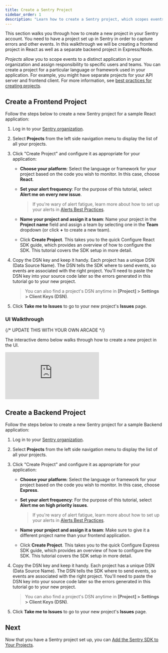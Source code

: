 ```yaml
---
title: Create a Sentry Project
sidebar_order: 1
description: "Learn how to create a Sentry project, which scopes events to a distinct piece of your application landscape."
---
```


This section walks you through how to create a new project in your Sentry account. You need to have a project set up in Sentry in order to capture errors and other events. In this walkthrough we will be creating a frontend project in React as well as a separate backend project in Express/Node.

_Projects_ allow you to scope events to a distinct application in your organization and assign responsibility to specific users and teams. You can create a project for a particular language or framework used in your application. For example, you might have separate projects for your API server and frontend client. For more information, see [best practices for creating projects](/organization/getting-started/#4-create-projects).

## Create a Frontend Project

Follow the steps below to create a new Sentry project for a sample React application:

1. Log in to your [Sentry organization](https://sentry.io).

1. Select **Projects** from the left side navigation menu to display the list of all your projects.

1. Click "Create Project" and configure it as appropriate for your application:

    - **Choose your platform**: Select the language or framework for your project based on the code you wish to monitor. In this case, choose **React**.

    - **Set your alert frequency**: For the purpose of this tutorial, select **Alert me on every new issue**.

      > If you're wary of alert fatigue, learn more about how to set up your alerts in [Alerts Best Practices](/product/alerts/best-practices/).

    - **Name your project and assign it a team**: Name your project in the **Project name** field and assign a team by selecting one in the **Team** dropdown (or click **+** to create a new team).

    - Click **Create Project**. This takes you to the quick Configure React SDK guide, which provides an overview of how to configure the SDK. This tutorial covers the SDK setup in more detail.

1. Copy the DSN key and keep it handy. Each project has a unique DSN (Data Source Name). The DSN tells the SDK where to send events, so events are associated with the right project. You'll need to paste the DSN key into your source code later so the errors generated in this tutorial go to your new project.

   > You can also find a project's DSN anytime in **[Project] > Settings > Client Keys (DSN)**.

1. Click **Take me to Issues** to go to your new project's **Issues** page.

### UI Walkthrough
{/* UPDATE THIS WITH YOUR OWN ARCADE */}

The interactive demo below walks through how to create a new project in the UI.

<div style={{"height":"0px","paddingBottom":"calc(56.88524590163935% + 41px)","position":"relative","width":"100%"}}>
  <iframe
    src="https://demo.arcade.software/IUuJGLUBdRIa2yBFE35v?embed"
    frameborder="0"
    loading="lazy"
    webkitallowfullscreen
    mozallowfullscreen
    allowfullscreen
    allow="fullscreen;"
    style={{"colorScheme":"light","height":"100%","left":"0px","position":"absolute","top":"0px","width":"100%"}}
    title="FE Tutorial -> Create Project"
  ></iframe>
</div>

## Create a Backend Project

Follow the steps below to create a new Sentry project for a sample Backend application:

1. Log in to your [Sentry organization](https://sentry.io).

1. Select **Projects** from the left side navigation menu to display the list of all your projects.

1. Click "Create Project" and configure it as appropriate for your application:

    - **Choose your platform**: Select the language or framework for your project based on the code you wish to monitor. In this case, choose **Express**.

    - **Set your alert frequency**: For the purpose of this tutorial, select **Alert me on high priority issues**.

      > If you're wary of alert fatigue, learn more about how to set up your alerts in [Alerts Best Practices](/product/alerts/best-practices/).

    - **Name your project and assign it a team**: Make sure to give it a different project name than your frontend application.

    - Click **Create Project**. This takes you to the quick Configure Express SDK guide, which provides an overview of how to configure the SDK. This tutorial covers the SDK setup in more detail.

1. Copy the DSN key and keep it handy. Each project has a unique DSN (Data Source Name). The DSN tells the SDK where to send events, so events are associated with the right project. You'll need to paste the DSN key into your source code later so the errors generated in this tutorial go to your new project.

   > You can also find a project's DSN anytime in **[Project] > Settings > Client Keys (DSN)**.

1. Click **Take me to Issues** to go to your new project's **Issues** page.



## Next

Now that you have a Sentry project set up, you can [Add the Sentry SDK to Your Projects](/product/sentry-basics/integrate-frontend/initialize-sentry-sdk/).
